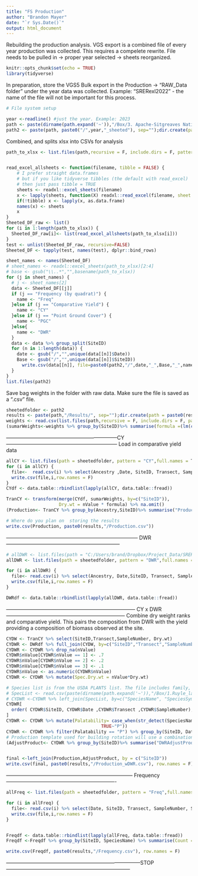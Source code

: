```yaml
---
title: "FS Production"
author: "Brandon Mayer"
date: "`r Sys.Date()`"
output: html_document
---
```

Rebuilding the production analysis. VGS export is a combined file of every year production was collected. This requires a compelete rewrite.
File needs to be pulled in -> proper year selected ->  sheets reorganized. 

```r
knitr::opts_chunk$set(echo = TRUE)
library(tidyverse)
```

In preparation, store the VGS5 Bulk export in the Production -> "RAW_Data folder" under the year data was collected. Example: "SRERexl2022"
  -   the name of the file will not be important for this process. 

```r
# File system setup

year <-readline() #just the year. Example: 2023
path <- paste(dirname(path.expand('~')),"/Box/3. Apache-Sitgreaves National Forests/Data/", paste0(year), sep="")
path2 <- paste(path, paste0("/",year,"_sheeted"), sep="");dir.create(path = paste0(path2))

```

Combined, and splits xlsx into CSVs for analysis

```r

path_to_xlsx <- list.files(path,recursive = F, include.dirs = F, pattern = ".xlsx",full.names = T)


read_excel_allsheets <- function(filename, tibble = FALSE) {
    # I prefer straight data.frames
    # but if you like tidyverse tibbles (the default with read_excel)
    # then just pass tibble = TRUE
    sheets <- readxl::excel_sheets(filename)
    x <- lapply(sheets, function(X) readxl::read_excel(filename, sheet = X))
    if(!tibble) x <- lapply(x, as.data.frame)
    names(x) <- sheets
    x
}
Sheeted_DF_raw <- list()
for (i in 1:length(path_to_xlsx)) {
  Sheeted_DF_raw[i]<- list(read_excel_allsheets(path_to_xlsx[i]))
}
test <- unlist(Sheeted_DF_raw, recursive=FALSE)
Sheeted_DF <- tapply(test, names(test), dplyr::bind_rows)

sheet_names <- names(Sheeted_DF)
# sheet_names <- readxl::excel_sheets(path_to_xlsx)[2:4]
# base <- gsub("\\..*","",basename(path_to_xlsx))
for (j in sheet_names) {
  # j <- sheet_names[2]
  data <- Sheeted_DF[[j]]
  if (j == "Frequency (by quadrat)") {
    name <- "Freq"
  }else if (j == "Comparative Yield") {
    name <- "CY"
  }else if (j == "Point Ground Cover") {
    name <- "PGC"
  }else{
    name <- "DWR"
  }
  data <- data %>% group_split(SiteID)
  for (n in 1:length(data)) {
    date <- gsub("/","",unique(data[[n]]$Date))
    Base <- gsub("/","",unique(data[[n]]$SiteID))
      write.csv(data[[n]], file=paste0(path2,"/",date,"_",Base,"_",name,".csv"))
  }
}
list.files(path2)
```
Save bag weights in the folder with raw data. Make sure the file is saved as a ".csv" file.

```r
sheetedfolder <- path2
results <- paste(path,"/Results/", sep="");dir.create(path = paste0(results))
weights <- read.csv(list.files(path,recursive = F, include.dirs = F, pattern = ".csv",full.names = T))
(sumarWeights<-weights %>% group_by(SiteID)%>% summarise(formula =(lm(c(0,Value)~c(0,BagNum)))$coefficients[-1]));sumarWeights$SiteID <- as.character(sumarWeights$SiteID)
```
-----------------------------------------------------------------CY-----------------------------------------------------------------
Load in comparative yield data
```r
allCY <- list.files(path = sheetedfolder, pattern = "CY",full.names = T)
for (i in allCY) {
  file<-  read.csv(i) %>% select(Ancestry ,Date, SiteID, Transect, SampleNumber, nValue) # once run all "Rank" columns will be changed in the sheet-ed copies
  write.csv(file,i,row.names = F)
}
CYdf <- data.table::rbindlist(lapply(allCY, data.table::fread))

TranCY <- transform(merge(CYdf, sumarWeights, by=c("SiteID")), 
                    Dry.wt = nValue * formula) %>% na.omit() 
(Production<- TranCY %>% group_by(Ancestry,SiteID)%>% summarise("Production_kg/ha" = round(mean(Dry.wt)*62.5,digits = 2), "Production_lbs/ac" = (round(mean(Dry.wt)*62.5*.9,digits = 2))))

# Where do you plan on  storing the results 
write.csv(Production, paste0(results,"/Production.csv"))

```
----------------------------------------------------------------------------- DWR ------------------------------------------------------------------

```r

# allDWR <- list.files(path = "C:/Users/brand/Dropbox/Project_Data/SRER/Production/SRER2020_sheeted", pattern = "DWR",full.names = T)
allDWR <- list.files(path = sheetedfolder, pattern = "DWR",full.names = T)

for (i in allDWR) {
  file<- read.csv(i) %>% select(Ancestry, Date,SiteID, Transect, SampleNumber, SpeciesName, SpeciesSymbol, nValue)
  write.csv(file,i,row.names = F)
}

DWRdf <- data.table::rbindlist(lapply(allDWR, data.table::fread))
```
--------------------------------------------------------------------------- CY x DWR ---------------------------------------------------------------------
Combine dry weight ranks and comparative yield. This pairs the composition from DWR with the yield providing a composition of biomass observed at the site. 

```r
CYDW <- TranCY %>% select(SiteID,Transect,SampleNumber, Dry.wt)
CYDWR <- DWRdf %>% full_join(CYDW, by=c("SiteID","Transect","SampleNumber"))
CYDWR <- CYDWR %>% drop_na(nValue)
CYDWR$nValue[CYDWR$nValue == 1] <- .7
CYDWR$nValue[CYDWR$nValue == 2] <- .2
CYDWR$nValue[CYDWR$nValue == 3] <- .1
CYDWR$nValue <- as.numeric(CYDWR$nValue)
CYDWR <- CYDWR %>% mutate(Spec.Dry.wt = nValue*Dry.wt)

# Species list is from the USDA PLANTS list. The file includes family, growth habit and whether the species is native. Additional species can be added if they are not present. Follwo path and edit directly into the file if necessary. 
# SpecList <- read.csv(paste(dirname(path.expand('~')),"/Box/1.Ruyle_lab/1.Project_Data/Specieslist.csv", sep="")) 
# CYDWR <-CYDWR %>% left_join(SpecList, by=c("SpeciesName", "SpeciesSymbol"))
CYDWR[
  order( CYDWR$SiteID, CYDWR$Date ,CYDWR$Transect ,CYDWR$SampleNumber),
] 
CYDWR <- CYDWR %>% mutate(Palatability= case_when(str_detect(SpeciesName,"Muhlenbergia straminea")~"NP",
                                    TRUE~"P"))
CYDWR <- CYDWR %>% filter(Palatability == "P") %>% group_by(SiteID, Date,Transect,SampleNumber) %>% summarise(Spec.Dry.wt = sum(Spec.Dry.wt))
# Production template used for building rotation will use a combination of composition data as well as the literal breakdown of production between each group. 
(AdjustProduct<- CYDWR %>% group_by(SiteID)%>% summarise("DWRAdjustProduction_kg/ha" = round(mean(Spec.Dry.wt)*62.5,digits = 2), "DWRAdjustProduction_lbs/ac" = (round(mean(Spec.Dry.wt)*62.5*.9,digits = 2))))


final <-left_join(Production,AdjustProduct, by = c("SiteID")) 
write.csv(final, paste0(results,"/Production_wDWR.csv"), row.names = F)

```
-------------------------------------------------------------------------- Frequency ----------------------------------------------------------------

```r
allFreq <- list.files(path = sheetedfolder, pattern = "Freq",full.names = T)

for (i in allFreq) {
  file<- read.csv(i) %>% select(Date, SiteID, Transect, SampleNumber, SpeciesName, SpeciesSymbol, nValue)
  write.csv(file,i,row.names = F)
}


Freqdf <- data.table::rbindlist(lapply(allFreq, data.table::fread))
Freqdf <-Freqdf %>% group_by(SiteID, SpeciesName) %>% summarise(Count = n())

write.csv(Freqdf, paste0(results,"/Frequency.csv"), row.names = F)
```


------------------------------------------------------------------------------STOP------------------------------------------------------------------------



